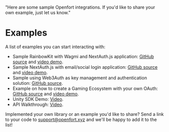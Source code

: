   "Here are some sample Openfort integrations. If you'd like to share your own example, just let us know."

# Examples

A list of examples you can start interacting with:

- Sample RainbowKit with Wagmi and NextAuth.js application: [GitHub source](https://github.com/openfort-xyz/samples/tree/main/rainbow-ssv-nextjs) and [video demo](https://youtu.be/rh2E02PATlU).
- Sample NextAuth.js with email/social login application: [GitHub source](https://github.com/openfort-xyz/samples/tree/main/ssv-social-nextjs) and [video demo](https://youtu.be/xBzl8hk__P8).
- Sample using Web3Auth as key management and authentication solution: [GitHub source](https://github.com/openfort-xyz/samples/tree/main/web3auth-wagmi-nextjs).
- Example on how to create a Gaming Ecosystem with your own OAuth: [GitHub source](https://github.com/openfort-xyz/samples/tree/main/oauth-game-ecosystem) and [video demo](https://youtu.be/s8wMDpTTzJE).
- Unity SDK Demo: [Video](https://www.youtube.com/watch?v=EQoj7Dl616E).
- API Walkthrough: [Video](https://www.youtube.com/watch?v=QDEIuSu4l7U).

Implemented your own library or an example you'd like to share? Send a link to your code to support@openfort.xyz and we'll be happy to add it to the list!
